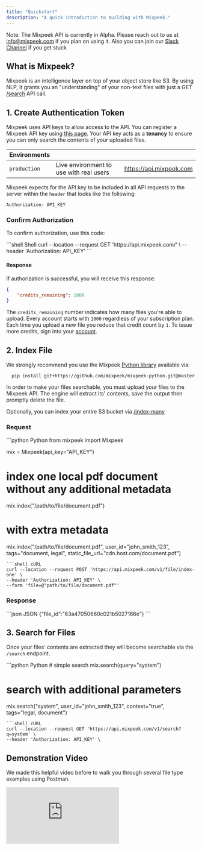 ```yaml
---
title: "Quickstart"
description: "A quick introduction to building with Mixpeek."
---
```


<Note>Note: The Mixpeek API is currently in Alpha. Please reach out to us at [info@mixpeek.com](mailto:info@mixpeek.com) if you plan on using it. Also you can join our <a href="https://mixpeek.com/community">Slack Channel</a> if you get stuck</Note>


## What is Mixpeek?

Mixpeek is an intelligence layer on top of your object store like S3. By using NLP, it grants you an "understanding" of your non-text files with just a GET <a href="/api-search/search">/search</a> API call. 

## 1. Create Authentication Token

Mixpeek uses API keys to allow access to the API. You can register a Mixpeek API key using [this page](https://m0ya3ewpknw.typeform.com/to/RGu9rcJk). Your API key acts as a **tenancy** to ensure you can only search the contents of your uploaded files.

| Environments  |                                             |                                 |
| ------------ | ------------------------------------------- | ------------------------------- |
| `production` | Live environment to use with real users | https://api.mixpeek.com         |

Mixpeek expects for the API key to be included in all API requests to the server within the `header` that looks like the following:

```
Authorization: API_KEY
```

### Confirm Authorization

To confirm authorization, use this code:

<CodeGroup>
```shell Shell
curl --location --request GET 'https://api.mixpeek.com/' \
--header 'Authorization: API_KEY'
```
</CodeGroup>

#### Response

If authorization is successful, you will receive this response:

```json
{
    "credits_remaining": 1000
}
```

The `credits_remaining` number indicates how many files you're able to upload.
Every account starts with `1000` regardless of your subscription plan.
Each time you upload a new file you reduce that credit count by `1`.
To issue more credits, sign into your [account](https://mixpeek.com/start).

## 2. Index File

We strongly recommend you use the Mixpeek [Python library](/introduction/libraries) available via:

```shell Install
  pip install git+https://github.com/mixpeek/mixpeek-python.git@master
```

In order to make your files searchable, you must upload your files to the Mixpeek API.
The engine will extract its' contents, save the output then promptly delete the file.

Optionally, you can index your entire S3 bucket via [/index-many](/api-file/index-many)

### Request
<CodeGroup>
```python Python
from mixpeek import Mixpeek

mix = Mixpeek(api_key="API_KEY")

# index one local pdf document without any additional metadata
mix.index("/path/to/file/document.pdf")

# with extra metadata
mix.index("/path/to/file/document.pdf", user_id="john_smith_123", tags="document, legal", static_file_url="cdn.host.com/document.pdf")
```
```shell cURL
curl --location --request POST 'https://api.mixpeek.com/v1/file/index-one' \
--header 'Authorization: API_KEY' \
--form 'file=@"path/to/file/document.pdf"'
```
</CodeGroup>


### Response
<CodeGroup>
```json JSON
  {"file_id":"63a47050660c021b5027166e"}
```
</CodeGroup>


## 3. Search for Files

Once your files' contents are extracted they will become searchable via the `/search` endpoint.

<CodeGroup>
```python Python
# simple search
mix.search(query="system")

# search with additional parameters
mix.search("system", user_id="john_smith_123", context="true", tags="legal, document")
```
```shell cURL
curl --location --request GET 'https://api.mixpeek.com/v1/search?q=system' \
--header 'Authorization: API_KEY' \
```
</CodeGroup>


## Demonstration Video

We made this helpful video before to walk you through several file type examples using Postman.

<Frame>
  <div style={{ paddingBottom: "64.98194945848375%" }}>
    <iframe
      src="https://www.youtube.com/embed/o3XP3J5mHHI"
      frameborder="0"
      webkitallowfullscreen
      mozallowfullscreen
      allowfullscreen
      style={{
        position: "absolute",
        top: 0,
        left: 0,
        width: "100%",
        height: "100%"
      }}
    ></iframe>
  </div>
</Frame>
